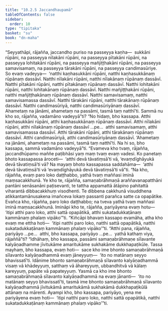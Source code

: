 ```yaml
---
title: "10.2.5 Jaccandhaupamā"
tableOfContents: false
sidebar:
  order: 10
type: "tipitaka"
basket: "su"
book: "dn-maha"
---
```



<DynamicBreadcrumb />

<Division number="418" book="dn-maha" bookNo="7" page="262">

<Paragraph number="1104" book="dn-maha">
“Seyyathāpi, rājañña, jaccandho puriso na passeyya kaṇha—  sukkāni rūpāni, na passeyya nīlakāni rūpāni, na passeyya pītakāni rūpāni, na passeyya lohitakāni rūpāni, na passeyya mañjiṭṭhakāni rūpāni, na passeyya samavisamaṃ, na passeyya tārakāni rūpāni, na passeyya candimasūriye. So evaṃ vadeyya—  ‘natthi kaṇhasukkāni rūpāni, natthi kaṇhasukkānaṃ rūpānaṃ dassāvī. Natthi nīlakāni rūpāni, natthi nīlakānaṃ rūpānaṃ dassāvī. Natthi pītakāni rūpāni, natthi pītakānaṃ rūpānaṃ dassāvī. Natthi lohitakāni rūpāni, natthi lohitakānaṃ rūpānaṃ dassāvī. Natthi mañjiṭṭhakāni rūpāni, natthi mañjiṭṭhakānaṃ rūpānaṃ dassāvī. Natthi samavisamaṃ, natthi samavisamassa dassāvī. Natthi tārakāni rūpāni, natthi tārakānaṃ rūpānaṃ dassāvī. Natthi candimasūriyā, natthi candimasūriyānaṃ dassāvī. Ahametaṃ na jānāmi, ahametaṃ na passāmi, tasmā taṃ natthī’ti. Sammā nu kho so, rājañña, vadamāno vadeyyā”ti? “No hidaṃ, bho kassapa. Atthi kaṇhasukkāni rūpāni, atthi kaṇhasukkānaṃ rūpānaṃ dassāvī. Atthi nīlakāni rūpāni, atthi nīlakānaṃ rūpānaṃ dassāvī …pe…  atthi samavisamaṃ, atthi samavisamassa dassāvī. Atthi tārakāni rūpāni, atthi tārakānaṃ rūpānaṃ dassāvī. Atthi candimasūriyā, atthi candimasūriyānaṃ dassāvī. ‘Ahametaṃ na jānāmi, ahametaṃ na passāmi, tasmā taṃ natthī’ti. Na hi so, bho kassapa, sammā vadamāno vadeyyā”ti.
</Paragraph>

<Paragraph number="1105" book="dn-maha">
“Evameva kho tvaṃ, rājañña, jaccandhūpamo maññe paṭibhāsi yaṃ maṃ tvaṃ evaṃ vadesi. Ko panetaṃ bhoto kassapassa āroceti—  ‘atthi devā tāvatiṃsā’ti vā, ‘evaṃdīghāyukā devā tāvatiṃsā’ti vā? Na mayaṃ bhoto kassapassa saddahāma—  ‘atthi devā tāvatiṃsā’ti vā ‘evaṃdīghāyukā devā tāvatiṃsā’ti vā”ti. “Na kho, rājañña, evaṃ paro loko daṭṭhabbo, yathā tvaṃ maññasi iminā maṃsacakkhunā. Ye kho te, rājañña, samaṇabrāhmaṇā araññavanapatthāni pantāni senāsanāni paṭisevanti, te tattha appamattā ātāpino pahitattā viharantā dibbacakkhuṃ visodhenti. Te dibbena cakkhunā visuddhena atikkantamānusakena imañceva lokaṃ passanti parañca satte ca opapātike. Evañca kho, rājañña, paro loko daṭṭhabbo; na tveva yathā tvaṃ maññasi iminā maṃsacakkhunā. Imināpi kho te, rājañña, pariyāyena evaṃ hotu—  ‘itipi atthi paro loko, atthi sattā opapātikā, atthi sukatadukkaṭānaṃ kammānaṃ phalaṃ vipāko’”ti.
</Paragraph>

</Division>
<Division number="419" book="dn-maha" bookNo="7" page="263">

<Paragraph number="1106" book="dn-maha">
“Kiñcāpi bhavaṃ kassapo evamāha, atha kho evaṃ me ettha hoti—  ‘itipi natthi paro loko, natthi sattā opapātikā, natthi sukatadukkaṭānaṃ kammānaṃ phalaṃ vipāko’”ti. “Atthi pana, rājañña, pariyāyo …pe…  atthi, bho kassapa, pariyāyo …pe…  yathā kathaṃ viya, rājaññā”ti? “Idhāhaṃ, bho kassapa, passāmi samaṇabrāhmaṇe sīlavante kalyāṇadhamme jīvitukāme amaritukāme sukhakāme dukkhapaṭikūle. Tassa mayhaṃ, bho kassapa, evaṃ hoti—  sace kho ime bhonto samaṇabrāhmaṇā sīlavanto kalyāṇadhammā evaṃ jāneyyuṃ—  ‘ito no matānaṃ seyyo bhavissatī’ti. Idānime bhonto samaṇabrāhmaṇā sīlavanto kalyāṇadhammā visaṃ vā khādeyyuṃ, satthaṃ vā āhareyyuṃ, ubbandhitvā vā kālaṃ kareyyuṃ, papāte vā papateyyuṃ. Yasmā ca kho ime bhonto samaṇabrāhmaṇā sīlavanto kalyāṇadhammā na evaṃ jānanti—  ‘ito no matānaṃ seyyo bhavissatī’ti, tasmā ime bhonto samaṇabrāhmaṇā sīlavanto kalyāṇadhammā jīvitukāmā amaritukāmā sukhakāmā dukkhapaṭikūlā attānaṃ na mārenti. Ayampi kho, bho kassapa, pariyāyo, yena me pariyāyena evaṃ hoti—  ‘itipi natthi paro loko, natthi sattā opapātikā, natthi sukatadukkaṭānaṃ kammānaṃ phalaṃ vipāko’”ti.
</Paragraph>
</Division>